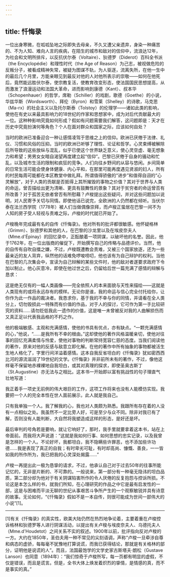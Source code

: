 ```yaml
---
---
---
```

title: 忏悔录
---




一位出身寒微，在呱呱坠地之际即失去母亲，不久又遭父亲遗弃，身染一种痛苦的、不为人知、难向人言的疾病，在陌生的城市和敌对的信仰中，流浪达12年，为社会和文明所排斥，以反抗伏尔泰（Voltaire）、狄德罗（Diderot）百科全书派（the Encyclopédie）和理性时代（the Age of Reason）为己志，被视做危险的反叛分子，被看成精神失常，被疑为图谋不轨，为人驱逐，流离失所，在他一生中的最后几个月里，方能亲眼见到最反对他的人对他所表示的崇敬——如何在他死后，竟然能远胜伏尔泰，使宗教复活，使教育改变形态，使法国国民思想提高，从而激发了浪漫运动和法国大革命，进而影响到康德（Kant）、叔本华（Schopenhauer）的哲学，席勒（Schiller）的戏剧，歌德（Goethe）的小说，华兹华斯（Wordsworth）、拜伦（Byron）和雪莱（Shelley）的诗歌，马克思（Ma-rx）的社会主义以及托尔斯泰（Tolstoy）的伦理学——诸如此类的影响，使他在有史以来最具影响力的18世纪的作家和思想家中，成为对后代贡献最大的一位。这种种影响究竟如何形成？假如有问题需要我们解答，这问题即是：天才在历史中究竟扮演何等角色？个人在面对群众和国家之际，应该如何自处？

当时的欧洲已准备迎合一种让感情凌驾于思维之上的信仰。欧洲已厌倦于法律、礼仪、习惯和风俗的压抑。当时的欧洲已听够了理性、论证和哲学。心灵束缚被解除后所导致的这些放纵与混乱，似乎已使这个世界缺乏意义，使心灵空虚、毫无想象力和希望；男男女女暗自渴望再度建立起“信仰”。巴黎已厌倦于自身的骚动和忙乱，以及城市生活的限制和疯狂的竞争。人们向往乡野间的从容与悠闲。乡间简单的日常生活可能会使身体健康、内心平和，在那里可能再度遇见贤淑的妇人，所有的村民每周可能都在本区教堂中做礼拜。所谓值得骄傲的“进步”和值得自诩的“心灵解放”，对于人类的贡献是否抵得上其所摧毁的事物之价值？其对于世界与人类的命运，曾否描绘出更为清晰、更具有鼓舞性的景象？其对于贫穷者的命运曾否有所改善？对于孤苦无依者曾否有所慰藉？卢梭提出这些疑问，并对这些问题加以说明，对人民寄予关切与同情。即使他话已说完，全欧洲的人仍然都在倾听。当伏尔泰在法兰西学院（1778年）被人们当做偶像崇拜，而卢梭正蛰居在巴黎一间不为人知的房子受人轻视与责难之际，卢梭的时代就已开始了。

卢梭晚年完成最有名的自传《忏悔录》。他对所有的批评都很敏感。他怀疑格林（Grimm）、狄德罗和其他的人，在巴黎的沙龙里以及在埃皮奈夫人（Mme.d'Épinay）的回忆录中，正酝酿着一项阴谋，以破坏他的名誉。因此，他于1762年，在一位出版商的催促下，开始撰写自己的传略与品德评价。当然，他的自传有自吹自擂之嫌，不过，卢梭既遭教会责难，又被三个国家放逐，还为一些最亲近的友人背弃，纵然他的话难免啰唆唠叨，他也该有为自己辩护的权利。当他在巴黎的几次集会中，宣读为自己辩解的某些文件时，他的敌对者遂要求政府下令加以制止。他心灰意冷，即使在他过世之后，仍留给后世一篇充满了感情的辩解与恳求：

这是绝无仅有的一幅人类画像——完全依照人的本来面貌与天性来描绘——这就是人类现有的或将永远存有的模样。无论你是谁，我的命运与信心完全付托给你，让你作为此一作品的裁决者。我恳求你，基于我的不幸与你的同情，并请看在全人类分上，切勿毁损此一特殊而有价值的作品，对于人的探讨，它可作为第一手比较研究的资料……请勿贬低我此一遗作的价值，这是唯一未曾被反对我的人曲解损伤而又真正足以代表我品格的不朽之作。



他的极端敏感、主观和充满感情，使他的书具有优点，亦有缺点。“一颗充满感情的心，”他说，“……是我所有不幸的根由。”这却使他的著作风格温暖亲切，使他对往事的回忆充满柔情与怜爱，使他对事物的判断常持宽容仁慈的态度。当我们阅读他的著作，原来对他的反感与敌意立即化解。在他的著作中所有抽象的事物都被活生生地人格化了，字里行间洋溢着感情。这本自我反省坦白的《忏悔录》犹如密西西比河的源流滋润了19世纪的文学。《忏悔录》并非前所未有的著作，不过，像他这样毫不保留地赤裸裸地自我坦白，或其对真理的探求，即使圣奥古斯丁（St.Augustine）亦无法与之相比。这本书一开始即以富有挑战性的句子理直气壮地写道：

我正着手一项史无前例的伟大艰巨的工作，这项工作将来也没有人能模仿实现。我要把一个人的完全本性在世人面前展示，此人就是我自己。

只有我单独一个人。我了解我的心，我也对人类颇为熟悉。我跟所有存在着的人没有一点相似之处。我虽然不一定比旁人好，可是至少与众不同。除非对我已有了解，否则没有人能判断，大自然将我塑造成这样的形态，是好还是坏。

最后审判的号角若是要响，就让它响好了，那时，我手里就要拿着这本书，站在上帝面前。而我将大声说道：“这就是我如何行事、如何思想的忠实记录，以及我曾是怎样的一个人。不论好坏，我都坦白，我不隐瞒些许罪恶，也不添加些许功德……我是表现了真正的自我；有时卑劣可耻，有时却高尚、慷慨、善良，一一皆如我的所作所为，我已把我的心灵深处揭露……”



卢梭一再提出此一极为恳挚的请求，不过，他承认自己对于过去50年的往事所能记忆的，无非是片断的、不可靠的。一般说来，第一部分有一种毫无隐讳的坦白品质，第二部分却为他对于有关阴谋陷害所作的令人厌倦的反复抱怨与控诉所损。不论这是本怎么样的书，就我们所知，在心理研究的作品之中它是最有启发性的一部，这是与困难而平淡无聊的世纪从事艰苦斗争所产生的一个观察敏锐并具有诗意的故事。无论如何，“《忏悔录》假如不是一本自传，则很可能成为世间一部伟大的小说”[1]。



* * *



[1]有关《忏悔录》的真实性，欧美大陆仍然在热烈地争论着，主要着重在卢梭控诉格林和狄德罗等人进行阴谋活动，以提出有关卢梭与埃皮奈夫人、乌德托夫人（Mme.d'Houdetot）之间关系不实的叙述。1900年以前，批评指向反对卢梭的一方。大约在1850年，圣伯夫用一种不常见的尖刻语调，声称“卢梭一旦牵涉自尊和病态的虚骄，每每毫不犹豫地打算说谎，而我已获得结论，那就是有关格林的部分，证明他是说谎的人”。而且，法国最饱学的文学史家古斯塔夫·朗松（Gustave Lanson）也同意（1894年）：“我们惊奇于卢梭所写，每一页都有明显的虚假，不仅是错误，而且是谎言。但是，全书大体上焕发着炽烈的挚情，是情感的真，而不是事实的真。”